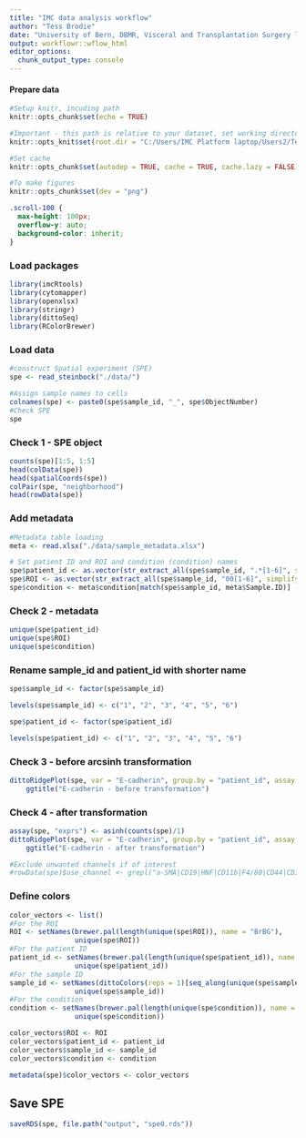 ---
title: "IMC data analysis workflow"
author: "Tess Brodie"
date: "University of Bern, DBMR, Visceral and Transplantation Surgery lab"
output: workflowr::wflow_html
editor_options:
  chunk_output_type: console
---


#### Prepare data

```{r setup, include=FALSE}
#Setup knitr, incuding path
knitr::opts_chunk$set(echo = TRUE)

#Important - this path is relative to your dataset, set working directory
knitr::opts_knit$set(root.dir = "C:/Users/IMC Platform laptop/Users2/Tess/SteinbockCellSegmentation/220707/220707_workflowr")

#Set cache
knitr::opts_chunk$set(autodep = TRUE, cache = TRUE, cache.lazy = FALSE)

#To make figures
knitr::opts_chunk$set(dev = "png")
```

```{css, echo=FALSE}
.scroll-100 {
  max-height: 100px;
  overflow-y: auto;
  background-color: inherit;
}
```

### Load packages

```{r load-libs, message=FALSE}
library(imcRtools)
library(cytomapper)
library(openxlsx)
library(stringr)
library(dittoSeq)
library(RColorBrewer)
```

### Load data

```{r load-data, class.output="scroll-100"}
#construct Spatial experiment (SPE)
spe <- read_steinbock("./data/")

#Assign sample names to cells
colnames(spe) <- paste0(spe$sample_id, "_", spe$ObjectNumber)
#Check SPE
spe
```

### Check 1 - SPE object

```{r, class.output="scroll-100"}
counts(spe)[1:5, 1:5]
head(colData(spe))
head(spatialCoords(spe))
colPair(spe, "neighborhood")
head(rowData(spe))
```

### Add metadata 

```{r metadata}
#Metadata table loading
meta <- read.xlsx("./data/sample_metadata.xlsx")

# Set patient ID and ROI and condition (condition) names
spe$patient_id <- as.vector(str_extract_all(spe$sample_id, ".*[1-6]", simplify = TRUE))
spe$ROI <- as.vector(str_extract_all(spe$sample_id, "00[1-6]", simplify = TRUE))
spe$condition <- meta$condition[match(spe$sample_id, meta$Sample.ID)]

```

### Check 2 - metadata

```{r checkmetadata, class.output="scroll-100"}
unique(spe$patient_id)
unique(spe$ROI)
unique(spe$condition)
```

### Rename sample_id and patient_id with shorter name

```{r}
spe$sample_id <- factor(spe$sample_id)

levels(spe$sample_id) <- c("1", "2", "3", "4", "5", "6")

spe$patient_id <- factor(spe$patient_id)

levels(spe$patient_id) <- c("1", "2", "3", "4", "5", "6")
```

### Check 3 - before arcsinh transformation

```{r before_arcsinh}
dittoRidgePlot(spe, var = "E-cadherin", group.by = "patient_id", assay = "counts") +
    ggtitle("E-cadherin - before transformation")
```

### Check 4 - after transformation

```{r after_arcsinh}
assay(spe, "exprs") <- asinh(counts(spe)/1)
dittoRidgePlot(spe, var = "E-cadherin", group.by = "patient_id", assay = "exprs") +
    ggtitle("E-cadherin - after transformation")
```



```{r filterdata, eval=FALSE, include=FALSE}
#Exclude unwanted channels if of interest
#rowData(spe)$use_channel <- grepl("a-SMA|CD19|HNF|CD11b|F4/80|CD44|CD3e|CD317|E-cadherin|Ly6-G|CD206|CD161|Arginase-1|CD4|CD74|CD8a|Ki-67|CD31|Pan-actin", rownames(spe))
```

### Define colors

```{r set colors, class.output="scroll-100"}
color_vectors <- list()
#For the ROI
ROI <- setNames(brewer.pal(length(unique(spe$ROI)), name = "BrBG"), 
                unique(spe$ROI))
#For the patient ID
patient_id <- setNames(brewer.pal(length(unique(spe$patient_id)), name = "Set1"), 
                unique(spe$patient_id))
#For the sample ID
sample_id <- setNames(dittoColors(reps = 1)[seq_along(unique(spe$sample_id))], 
                unique(spe$sample_id))
#For the condition
condition <- setNames(brewer.pal(length(unique(spe$condition)), name = "Set2"), 
                unique(spe$condition))

color_vectors$ROI <- ROI
color_vectors$patient_id <- patient_id
color_vectors$sample_id <- sample_id
color_vectors$condition <- condition

metadata(spe)$color_vectors <- color_vectors
```

## Save SPE

```{r savedata spe0}
saveRDS(spe, file.path("output", "spe0.rds"))
```




